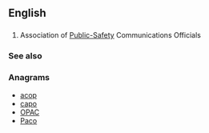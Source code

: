 ==English==

==={{abbreviation-old|en}}===
{{head|en}}

# Association of [[public safety|Public-Safety]] Communications Officials

===See also===
{{projectlinks
|pedia|page1=Association of Public-Safety Communications Officials-International|label1=APCO}}

===Anagrams===
* [[acop#English|acop]] 
* [[capo#English|capo]]
* [[OPAC#English|OPAC]]
* [[Paco#English|Paco]]